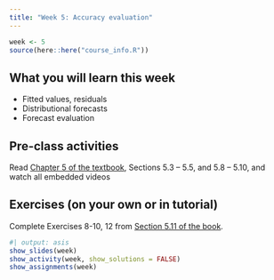 ```yaml
---
title: "Week 5: Accuracy evaluation"
---
```


```r
week <- 5
source(here::here("course_info.R"))
```

## What you will learn this week

* Fitted values, residuals
* Distributional forecasts
* Forecast evaluation

## Pre-class activities

Read [Chapter 5 of the textbook](https://otexts.com/fpp3/toolbox.html), Sections 5.3 -- 5.5, and 5.8 -- 5.10, and watch all embedded videos

## Exercises (on your own or in tutorial)

Complete Exercises 8-10, 12 from [Section 5.11 of the book](https://otexts.com/fpp3/toolbox-exercises.html).

<!-- [**Solutions to Exercises**](ex5-sol.qmd) -->


```r
#| output: asis
show_slides(week)
show_activity(week, show_solutions = FALSE)
show_assignments(week)
```

